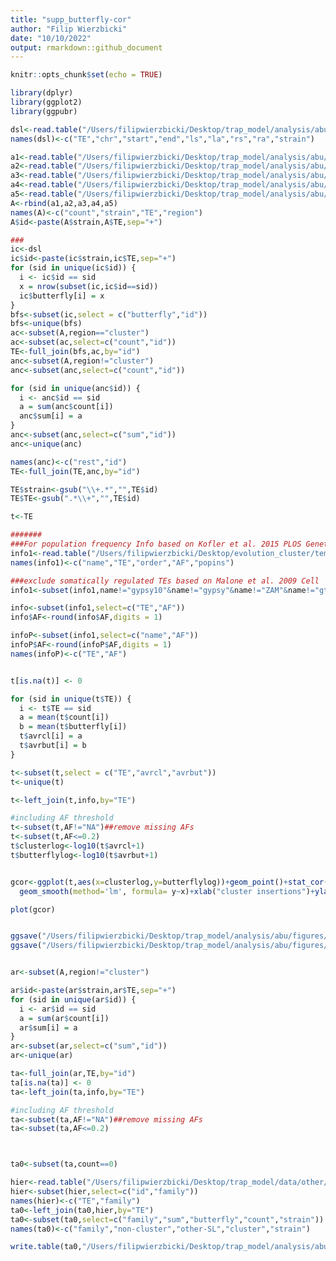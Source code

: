 ```yaml
---
title: "supp_butterfly-cor"
author: "Filip Wierzbicki"
date: "10/10/2022"
output: rmarkdown::github_document
---
```


```r
knitr::opts_chunk$set(echo = TRUE)
```



```r
library(dplyr)
library(ggplot2)
library(ggpubr)

dsl<-read.table("/Users/filipwierzbicki/Desktop/trap_model/analysis/abu/butterfly/signatures/output-V3/TE/filtered/forR/TE_w500.forR")
names(dsl)<-c("TE","chr","start","end","ls","la","rs","ra","strain")

a1<-read.table("/Users/filipwierzbicki/Desktop/trap_model/analysis/abu/cusco_tas/gapped_combined-distinct/Canton-S_gapped_cusco_tas_summary.forR")
a2<-read.table("/Users/filipwierzbicki/Desktop/trap_model/analysis/abu/cusco_tas/gapped_combined-distinct/DGRP-732_gapped_cusco_tas_summary.forR")
a3<-read.table("/Users/filipwierzbicki/Desktop/trap_model/analysis/abu/cusco_tas/gapped_combined-distinct/Iso1_gapped_cusco_tas_summary.forR")
a4<-read.table("/Users/filipwierzbicki/Desktop/trap_model/analysis/abu/cusco_tas/gapped_combined-distinct/Oregon-R_gapped_cusco_tas_summary.forR")
a5<-read.table("/Users/filipwierzbicki/Desktop/trap_model/analysis/abu/cusco_tas/gapped_combined-distinct/Pi2_gapped_cusco_tas_summary.forR")
A<-rbind(a1,a2,a3,a4,a5)
names(A)<-c("count","strain","TE","region")
A$id<-paste(A$strain,A$TE,sep="+")

###
ic<-dsl
ic$id<-paste(ic$strain,ic$TE,sep="+")
for (sid in unique(ic$id)) { 
  i <- ic$id == sid
  x = nrow(subset(ic,ic$id==sid))
  ic$butterfly[i] = x
}
bfs<-subset(ic,select = c("butterfly","id"))
bfs<-unique(bfs)
ac<-subset(A,region=="cluster")
ac<-subset(ac,select=c("count","id"))
TE<-full_join(bfs,ac,by="id")
anc<-subset(A,region!="cluster")
anc<-subset(anc,select=c("count","id"))

for (sid in unique(anc$id)) { 
  i <- anc$id == sid
  a = sum(anc$count[i])
  anc$sum[i] = a
}
anc<-subset(anc,select=c("sum","id"))
anc<-unique(anc)

names(anc)<-c("rest","id")
TE<-full_join(TE,anc,by="id")

TE$strain<-gsub("\\+.*","",TE$id)
TE$TE<-gsub(".*\\+","",TE$id)

t<-TE

#######
###For population frequency Info based on Kofler et al. 2015 PLOS Genetics
info1<-read.table("/Users/filipwierzbicki/Desktop/evolution_cluster/temp/TEfamInfo_correct")
names(info1)<-c("name","TE","order","AF","popins")

###exclude somatically regulated TEs based on Malone et al. 2009 Cell
info1<-subset(info1,name!="gypsy10"&name!="gypsy"&name!="ZAM"&name!="gtwin"&name!="gypsy5"&name!="Tabor")

info<-subset(info1,select=c("TE","AF"))
info$AF<-round(info$AF,digits = 1)

infoP<-subset(info1,select=c("name","AF"))
infoP$AF<-round(infoP$AF,digits = 1)
names(infoP)<-c("TE","AF")


t[is.na(t)] <- 0

for (sid in unique(t$TE)) { 
  i <- t$TE == sid
  a = mean(t$count[i])
  b = mean(t$butterfly[i])
  t$avrcl[i] = a
  t$avrbut[i] = b
}

t<-subset(t,select = c("TE","avrcl","avrbut"))
t<-unique(t)

t<-left_join(t,info,by="TE")

#including AF threshold
t<-subset(t,AF!="NA")##remove missing AFs
t<-subset(t,AF<=0.2)
t$clusterlog<-log10(t$avrcl+1)
t$butterflylog<-log10(t$avrbut+1)


gcor<-ggplot(t,aes(x=clusterlog,y=butterflylog))+geom_point()+stat_cor(method = "kendall", label.x = 0.25, label.y = 1.0,size=3)+ 
  geom_smooth(method='lm', formula= y~x)+xlab("cluster insertions")+ylab("DSL insertions")+scale_x_continuous(breaks=c(0,1,2),labels=c("0","9","99"))+scale_y_continuous(breaks=c(0,1,2),labels=c("0","9","99"))

plot(gcor)


ggsave("/Users/filipwierzbicki/Desktop/trap_model/analysis/abu/figures/supp_butterfly-cor.pdf",width=7,height=6)
ggsave("/Users/filipwierzbicki/Desktop/trap_model/analysis/abu/figures/supp_butterfly-cor.png",width=7,height=6)


ar<-subset(A,region!="cluster")

ar$id<-paste(ar$strain,ar$TE,sep="+")
for (sid in unique(ar$id)) { 
  i <- ar$id == sid
  a = sum(ar$count[i])
  ar$sum[i] = a
}
ar<-subset(ar,select=c("sum","id"))
ar<-unique(ar)

ta<-full_join(ar,TE,by="id")
ta[is.na(ta)] <- 0
ta<-left_join(ta,info,by="TE")

#including AF threshold
ta<-subset(ta,AF!="NA")##remove missing AFs
ta<-subset(ta,AF<=0.2)



ta0<-subset(ta,count==0)

hier<-read.table("/Users/filipwierzbicki/Desktop/trap_model/data/other/new_dmel_132cons_hier",header =TRUE)
hier<-subset(hier,select=c("id","family"))
names(hier)<-c("TE","family")
ta0<-left_join(ta0,hier,by="TE")
ta0<-subset(ta0,select=c("family","sum","butterfly","count","strain"))
names(ta0)<-c("family","non-cluster","other-SL","cluster","strain")

write.table(ta0,"/Users/filipwierzbicki/Desktop/trap_model/analysis/abu/butterfly/output/missing-clusterinsertions.txt",quote=FALSE)


```

